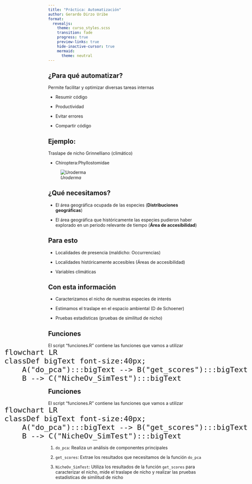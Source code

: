 ```yaml
---
title: "Práctica: Automatización"
author: Gerardo Dirzo Uribe
format:
  revealjs:
    theme: curso_styles.scss
    transition: fade
    progress: true
    preview-links: true
    hide-inactive-cursor: true
    mermaid:
      theme: neutral
---
```


## ¿Para qué automatizar?
  
Permite facilitar y optimizar diversas tareas internas

  - Resumir código
  
  - Productividad
  
  - Evitar errores
  
  - Compartir código

  

## Ejemplo:

Traslape de nicho Grinnelliano (climático)

- Chiroptera:Phyllostomidae

![*Uroderma*](https://inaturalist-open-data.s3.amazonaws.com/photos/464913/original.jpg)

## ¿Qué necesitamos?

  - El área geográfica ocupada de las especies (**Distribuciones geográficas**)
  
  
  - El área geográfica que históricamente las especies pudieron haber explorado en un periodo relevante de tiempo (**Área de accesibilidad**)

## Para esto

  - Localidades de presencia (maldicho: Occurrencias)
  
  
  - Localidades históricamente accesibles (Áreas de accesibilidad)
  
  
  - Variables climáticas
  
## Con esta información

  - Caracterizamos el nicho de nuestras especies de interés
  
  
  - Estimamos el traslape en el espacio ambiental (D de Schoener)
  
  
  - Pruebas estadísticas (pruebas de similitud de nicho)

## Funciones

El script "funciones.R" contiene las funciones que vamos a utilizar



::: {.mermaid-wrapper}
```mermaid
flowchart LR
classDef bigText font-size:40px;
    A("do_pca"):::bigText --> B("get_scores"):::bigText
    B --> C("NicheOv_SimTest"):::bigText
```
:::
<style>
.mermaid-wrapper {
  display: flex;
  justify-content: center;
  transform: scale(2);
  
}
</style>

## Funciones

El script "funciones.R" contiene las funciones que vamos a utilizar



::: {.mermaid-wrapper}
```mermaid
flowchart LR
classDef bigText font-size:40px;
    A("do_pca"):::bigText --> B("get_scores"):::bigText
    B --> C("NicheOv_SimTest"):::bigText
```
:::
<style>
.mermaid-wrapper {
  display: flex;
  justify-content: center;
  transform: scale(2);
  
}
</style>

##

  (@) `do_pca`: Realiza un análisis de componentes principales
  
  (@) `get_scores`: Extrae los resultados que necesitamos de la función `do_pca`
  
  (@) `NicheOv_SimTest`: Utiliza los resultados de la función `get_scores` para caracterizar el nicho, mide el traslape de nicho y realizar las pruebas estadísticas de similitud de nicho
  
  